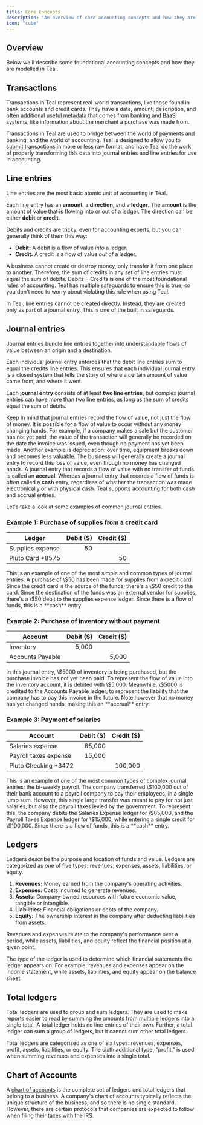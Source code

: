 ```yaml
---
title: Core Concepts
description: "An overview of core accounting concepts and how they are modeled in Teal."
icon: "cube"
---
```


## Overview

Below we'll describe some foundational accounting concepts and how they are modelled in Teal. 

## Transactions

Transactions in Teal represent real-world transactions, like those found in bank accounts and credit cards. They have a date, amount, description, and often additional useful metadata that comes from banking and BaaS systems, like information about the merchant a purchase was made from.

Transactions in Teal are used to bridge between the world of payments and banking, and the world of accounting. Teal is designed to allow you to [submit transactions](/transactions/submitting) in more or less raw format, and have Teal do the work of properly transforming this data into journal entries and line entries for use in accounting.

## Line entries

Line entries are the most basic atomic unit of accounting in Teal. 

Each line entry has an **amount**, a **direction**, and a **ledger**. The **amount** is the amount of value that is flowing into or out of a ledger. The direction can be either **debit** or **credit**.

Debits and credits are tricky, even for accounting experts, but you can generally think of them this way:

- **Debit:** A debit is a flow of value _into_ a ledger.
- **Credit:** A credit is a flow of value _out of_ a ledger.

A business cannot create or destroy money, only transfer it from one place to another. Therefore, the sum of credits in any set of line entries must equal the sum of debits. Debits = Credits is one of the most foundational rules of accounting. Teal has multiple safeguards to ensure this is true, so you don't need to worry about violating this rule when using Teal.

In Teal, line entries cannot be created directly. Instead, they are created only as part of a journal entry. This is one of the built in safeguards.

## Journal entries

Journal entries bundle line entries together into understandable flows of value between an origin and a destination.

Each individual journal entry enforces that the debit line entries sum to equal the credits line entries. This ensures that each individual journal entry is a closed system that tells the story of where a certain amount of value came from, and where it went.

Each **journal entry** consists of at least **two line entries**, but complex journal entries can have more than two line entries, as long as the sum of credits equal the sum of debits.

Keep in mind that journal entries record the flow of value, not just the flow of money. It is possible for a flow of value to occur without any money changing hands. For example, if a company makes a sale but the customer has not yet paid, the value of the transaction will generally be recorded on the date the invoice was issued, even though no payment has yet been made. Another example is depreciation: over time, equipment breaks down and becomes less valuable. The business will generally create a journal entry to record this loss of value, even though no money has changed hands. A journal entry that records a flow of value with no transfer of funds is called an **accrual**. Whereas a journal entry that records a flow of funds is often called a **cash** entry, regardless of whether the transaction was made electronically or with physical cash. Teal supports accounting for both cash and accrual entries.

Let's take a look at some examples of common journal entries.

### Example 1: Purchase of supplies from a credit card

| Ledger           | Debit ($) | Credit ($) |
| ---------------- | --------: | ---------: |
| Supplies expense |        50 |            |
| Pluto Card *8575 |           |         50 |

<Info>
This is an example of one of the most simple and common types of journal entries. A purchase of \$50 has been made for supplies from a credit card. Since the credit card is the source of the funds, there's a \$50 credit to the card. Since the destination of the funds was an external vendor for supplies, there's a \$50 debit to the supplies expense ledger. Since there is a flow of funds, this is a **cash** entry.
</Info>

### Example 2: Purchase of inventory without payment

| Account          | Debit ($) | Credit ($) |
| ---------------- | --------: | ---------: |
| Inventory        |     5,000 |            |
| Accounts Payable |           |      5,000 |

<Info>
In this journal entry, \$5000 of inventory is being purchased, but the purchase invoice has not yet been paid. To represent the flow of value into the inventory account, it is debited with \$5,000. Meanwhile, \$5000 is credited to the Accounts Payable ledger, to represent the liability that the company has to pay this invoice in the future. Note however that no money has yet changed hands, making this an **accrual** entry.
</Info>

### Example 3: Payment of salaries

| Account               | Debit ($) | Credit ($) |
| ---------------       | --------: | ---------: |
| Salaries expense      |    85,000 |            |
| Payroll taxes expense |    15,000 |            |
| Pluto Checking *3472  |           |    100,000 |

<Info>
This is an example of one of the most common types of complex journal entries: the bi-weekly payroll. The company transferred \$100,000 out of their bank account to a payroll company to pay their employees, in a single lump sum. However, this single large transfer was meant to pay for not just salaries, but also the payroll taxes levied by the government. To represent this, the company debits the Salaries Expense ledger for \$85,000, and the Payroll Taxes Expense ledger for \$15,000, while entering a single credit for \$100,000. Since there is a flow of funds, this is a **cash** entry.
</Info>

## Ledgers

Ledgers describe the purpose and location of funds and value. Ledgers are categorized as one of five types: revenues, expenses, assets, liabilities, or equity.

1. **Revenues:** Money earned from the company's operating activities.
2. **Expenses:** Costs incurred to generate revenues.
3. **Assets:** Company-owned resources with future economic value, tangible or intangible.
4. **Liabilities:** Financial obligations or debts of the company.
5. **Equity:** The ownership interest in the company after deducting liabilities from assets.

Revenues and expenses relate to the company's performance over a period, while assets, liabilities, and equity reflect the financial position at a given point.

The type of the ledger is used to determine which financial statements the ledger appears on. For example, revenues and expenses appear on the income statement, while assets, liabilities, and equity appear on the balance sheet. 

## Total ledgers

Total ledgers are used to group and sum ledgers. They are used to make reports easier to read by summing the amounts from multiple ledgers into a single total. A total ledger holds no line entries of their own. Further, a total ledger can sum a group of ledgers, but it cannot sum other total ledgers. 

Total ledgers are categorized as one of six types: revenues, expenses, profit, assets, liabilities, or equity. The sixth additional type, "profit," is used when summing revenues and expenses into a single total.

## Chart of Accounts

A [chart of accounts](/configuration/chart_of_accounts_config) is the complete set of ledgers and total ledgers that belong to a business. A company's chart of accounts typically reflects the unique structure of the business, and so there is no single standard. However, there are certain protocols that companies are expected to follow when filing their taxes with the IRS.
